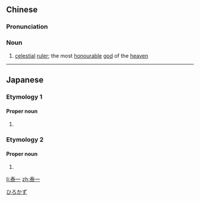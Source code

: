 ==Chinese==
{{zh-forms}}

===Pronunciation===
{{zh-pron
|m=tài一
|c=taai3 jat1
|cat=n
}}

===Noun===
{{zh-noun}}

# {{lb|zh|archaic}} [[celestial]] [[ruler]]; the most [[honourable]] [[god]] of the [[heaven]]

----

==Japanese==

===Etymology 1===
{{ja-kanjitab|ひろ|かず}}

====Proper noun====
{{ja-pos|ひろかず|proper}}

# {{given name|male|lang=ja}}

===Etymology 2===
{{ja-kanjitab|たい|いち}}

====Proper noun====
{{ja-pos|たい.いち|proper}}

# {{given name|male|lang=ja}}

[[Category:Japanese male given names|ひろかず]]

[[li:泰一]]
[[zh:泰一]]